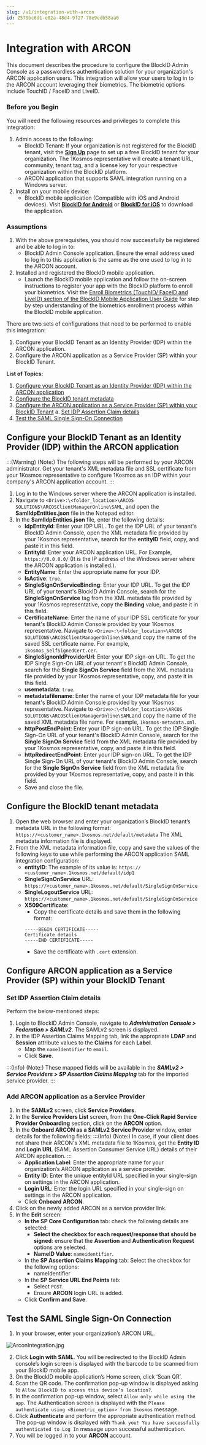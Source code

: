 ```yaml
---
slug: /v1/integration-with-arcon
id: Z579bc6d1-e02a-48d4-9f27-78e9edb58aa0
---
```

# Integration with ARCON
This document describes the procedure to configure the BlockID Admin Console as a passwordless authentication solution for your organization's ARCON application users. This integration will allow your users to log in to the ARCON account leveraging their biometrics. The biometric options include TouchID / FaceID and LiveID.

### Before you Begin
You will need the following resources and privileges to complete this integration:
1. Admin access to the following:
    * BlockID Tenant: If your organization is not registered for the BlockID tenant, visit the **[Sign Up](https://www.1kosmos.com/blockid-free-trial)** page to set up a free BlockID tenant for your organization. The 1Kosmos representative will create a tenant URL, community, tenant tag, and a license key for your respective organization within the BlockID platform.
    *   ARCON application that supports SAML integration running on a Windows server.
2. Install on your mobile device:
    * BlockID mobile application (Compatible with iOS and Android devices). Visit **[BlockID for Android](https://play.google.com/store/apps/details?id=com.onekosmos.kernel.blockid)** or **[BlockID for iOS](https://apps.apple.com/us/app/blockid/id1539421428)** to download the application.

### Assumptions

1.	With the above prerequisites, you should now successfully be registered and be able to log in to:
    * BlockID Admin Console application. Ensure the email address used to log in to this application is the same as the one used to log in to the ARCON account.
2.	Installed and registered the BlockID mobile application.
    * Launch the BlockID mobile application and follow the on-screen instructions to register your app with the BlockID platform to enroll your biometrics. Visit the [Enroll Biometrics (TouchID/ FaceID and LiveID) section of the BlockID Mobile Application User Guide]( https://docs.1kosmos.com/docs/blockid-mobile-application-user-guide#EnrollBio) for step by step understanding of the biometrics enrollment process within the BlockID mobile application.

There are two sets of configurations that need to be performed to enable this integration:

1. Configure your BlockID Tenant as an Identity Provider (IDP) within the ARCON application.
2. Configure the ARCON application as a Service Provider (SP) within your BlockID Tenant.

**List of Topics:**

1. [Configure your BlockID Tenant as an Identity Provider (IDP) within the ARCON application](#ARCONIDP)
2. [Configure the BlockID tenant metadata](#SaveSAML)
3. [Configure the ARCON application as a Service Provider (SP) within your BlockID Tenant](#BlockIDIDP)
   a. [Set IDP Assertion Claim details](#SetIDPSAML) 
4. [Test the SAML Single Sign-On Connection](#TestSAML)

## <a name = "ARCONIDP"></a>Configure your BlockID Tenant as an Identity Provider (IDP) within the ARCON application

:::(Warning) (Note:)
The following steps will be performed by your ARCON administrator. Get your tenant's XML metadata file and SSL certificate from your 1Kosmos representative to configure 1Kosmos as an IDP within your company's ARCON application account.
:::

1.	Log in to the Windows server where the ARCON application is installed.
2.	Navigate to `<Drive>:\<folder_location>\ARCOS SOLUTIONS\ARCOSClientManagerOnline\SAML`, and open the **SamlIdpEntities.json** file in the Notepad editor.
3.	In the **SamlIdpEntities.json** file, enter the following details:
    * **IdpEntityId**: Enter your IDP URL. To get the IDP URL of your tenant's BlockID Admin Console, open the XML metadata file provided by your 1Kosmos representative, search for the **entityID** field, copy, and paste it in this field.
    * **EntityId**: Enter your ARCON application URL. For Example, `https://0.0.0.0/` (It is the IP address of the Windows server where the ARCON application is installed.).
    * **EntityName**: Enter the appropriate name for your IDP.
    * **IsActive**: `true`.
    * **SingleSignOnServiceBinding**: Enter your IDP URL. To get the IDP URL of your tenant's BlockID Admin Console, search for the **SingleSignOnService** tag from the XML metadata file provided by your 1Kosmos representative, copy the **Binding** value, and paste it in this field.
    * **CertificateName**: Enter the name of your IDP  SSL certificate for your tenant's BlockID Admin Console provided by your 1Kosmos representative. Navigate to `<Drive>:\<folder_location>\ARCOS SOLUTIONS\ARCOSClientManagerOnline\SAML`and copy the name of the saved SSL certificate name. For example, `1kosmos_SelfSignedCert.cer`.
    *  **SingleSignonIdProviderUrl**: Enter your IDP sign-on URL. To get the IDP Single Sign-On URL of your tenant's BlockID Admin Console, search for the **Single SignOn Service** field from the XML metadata file provided by your 1Kosmos representative, copy, and paste it in this field. 
    * **usemetadata**: `true`.
    * **metadatafilename**: Enter the name of your IDP  metadata file for your tenant's BlockID Admin Console provided by your 1Kosmos representative. Navigate to `<Drive>:\<folder_location>\ARCOS SOLUTIONS\ARCOSClientManagerOnline\SAML`and copy the name of the saved XML metadata file name. For example, `1kosmos-metadata.xml`.
    * **httpPostEndPoint**: Enter your IDP sign-on URL. To get the IDP Single Sign-On URL of your tenant's BlockID Admin Console, search for the **Single SignOn Service** field from the XML metadata file provided by your 1Kosmos representative, copy, and paste it in this field. 
    * **httpRedirectEndPoint**: Enter your IDP sign-on URL. To get the IDP Single Sign-On URL of your tenant's BlockID Admin Console, search for the **Single SignOn Service** field from the XML metadata file provided by your 1Kosmos representative, copy, and paste it in this field. 
    * Save and close the file.

## <a name = "SaveSAML"></a>Configure the BlockID tenant metadata

1.	Open the web browser and enter your organization’s BlockID tenant’s metadata URL in the following format:
`https://<customer_name>.1kosmos.net/default/metadata` 
The XML metadata information file is displayed.
2.	From the XML metadata information file, copy and save the values of the following keys to use while performing the ARCON application SAML integration configuration:
    * **entityID**: The example of its value is: `https:// <customer_name>.1kosmos.net/default/idp1`
    * **SingleSignOnService** URL: `https://<customer_name>.1kosmos.net/default/SingleSignOnService`
    * **SingleLogoutService** URL: `https://<customer_name>.1kosmos.net/default/SingleSignOnService`
    * **X509Certificate**:  
        * Copy the certificate details and save them in the following format: 
        ```
        -----BEGIN CERTIFICATE-----
        Certificate details
        -----END CERTIFICATE-----
        ``` 
        * Save the certificate with `.cert` extension.

## <a name = "BlockIDIDP"></a>Configure ARCON application as a Service Provider (SP) within your BlockID Tenant

### <a name = "SetIDPSAML"></a>Set IDP Assertion Claim details

Perform the below-mentioned steps:
1.	Login to BlockID Admin Console, navigate to ***Administration Console > Federation > SAMLv2***.
The SAMLv2 screen is displayed.
3.	In the IDP Assertion Claims Mapping tab, link the appropriate **LDAP** and **Session** attribute values to the **Claims** for each **Label**.
    * Map the `nameIdentifier` to `email`.
    * Click **Save**.

:::(Info) (Note:)
These mapped fields will be available in the ***SAMLv2 > Service Providers > SP Assertion Claims Mapping*** tab for the imported service provider. 
:::

### <a name = "SaveSPSAML"></a>Add ARCON application as a Service Provider

1.	In the **SAMLv2** screen, click **Service Providers**.
2.	In the **Service Providers List** screen, from the **One-Click Rapid Service Provider Onboarding** section, click on the **ARCON** option.
3.	In the **Onboard ARCON as a SAMLv2 Service Provider** window, enter details for the following fields:
    :::(Info) (Note:)
    In case, if your client does not share their ARCON's XML metadata file to 1Kosmos, get the **Entity ID** and **Login URL** (SAML Assertion Consumer Service URL) details of their ARCON application. 
    :::
    * **Application Label**: Enter the appropriate name for your organization’s ARCON application as a service provider.
     * **Entity ID**: Enter the unique entityId URL specified in your single-sign on settings in the ARCON application.
    * **Login URL**: Enter the login URL specified in your single-sign on settings in the ARCON application. 
    * Click **Onboard ARCON**.
4.	Click on the newly added ARCON as a service provider link.
5.	In the **Edit** screen:
    * **In the SP Core Configuration** tab: check the following details are selected:
        * **Select the checkbox for each request/response that should be signed**: ensure that the **Assertion** and **Authentication Request** options are selected.
        * **NameID Value**: `nameidentifier`.
    * In the **SP Assertion Claims Mapping** tab: Select the checkbox for the following options:
        * nameIdentifier
    * In the **SP Service URL End Points** tab:
        * Select `POST`.
        * Ensure **ARCON** login URL is added.
    * Click **Confirm and Save**.

## <a name = "TestSAML"></a>Test the SAML Single Sign-On Connection

1.	In your browser, enter your organization’s ARCON URL. 

![ArconIntegration.jpg](https://cdn.document360.io/aeae7c88-d2f4-4a9c-bba9-c4f368260d78/Images/Documentation/ArconIntegration.jpg)

2.	Click **Login with SAML**. You will be redirected to the BlockID Admin console’s login screen is displayed with the barcode to be scanned from your BlockID mobile app.
3. On the BlockID mobile application’s Home screen, click ‘Scan QR’.
4. Scan the QR code. The confirmation pop-up window is displayed asking to `Allow BlockID to access this device’s location?`.
5. In the confirmation pop-up window, select `Allow only while using the app`. The Authentication screen is displayed with the `Please authenticate using <Biometric_option> from 1kosmos` message.
6. Click **Authenticate** and perform the appropriate authentication method. The pop-up window is displayed with `Thank you! You have successfully authenticated to Log In` message upon successful authentication.
7. You will be logged in to your **ARCON** account.

